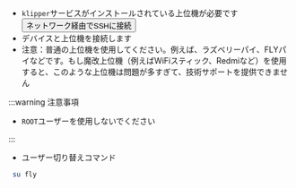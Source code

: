 * `klipper`サービスがインストールされている上位機が必要です  <Button variant="contained" disableElevation href="/docs/DebugDoc/BasicTutorial/">ネットワーク経由でSSHに接続</Button>
* デバイスと上位機を接続します
* 注意：普通の上位機を使用してください。例えば、ラズベリーパイ、FLYパイなどです。もし魔改上位機（例えばWiFiスティック、Redmiなど）を使用すると、このような上位機は問題が多すぎて、技術サポートを提供できません

:::warning 注意事項

* `ROOT`ユーザーを使用しないでください

:::

* ユーザー切り替えコマンド
```bash
 su fly
``` 